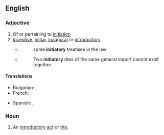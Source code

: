 ==English==

===Adjective===
{{en-adj}}

# Of or pertaining to [[initiation]]
# [[inceptive]], [[initial]], [[inaugural]] or [[introductory]]
#* {{rfdatek|en|Herbert}}
#*: some '''initiatory''' treatises in the law
#* {{rfdatek|en|J. M. Mason}}
#*: Two '''initiatory''' rites of the same general import cannot exist together.

====Translations====
{{trans-top|initial, inaugural}}
* Bulgarian: {{t+|bg|начален}}, {{t+|bg|уводен}}
* French: {{t+|fr|initiatique}}
{{trans-mid}}
* Spanish: {{t|es|iniciativo|m}}, {{t|es|iniciático|m}}
{{trans-bottom}}

===Noun===
{{en-noun|initiatories}}

# An [[introductory]] [[act]] or [[rite]].